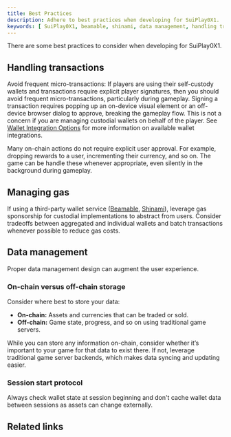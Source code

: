 ```yaml
---
title: Best Practices
description: Adhere to best practices when developing for SuiPlay0X1.
keywords: [ SuiPlay0X1, beamable, shinami, data management, handling transactions, on-chain storage, off-chain storage ]
---
```


<ImportContent source="suiplay.mdx" mode="snippet" />

There are some best practices to consider when developing for SuiPlay0X1. 

## Handling transactions

Avoid frequent micro-transactions: If players are using their self-custody wallets and transactions require explicit player signatures, then you should avoid frequent micro-transactions, particularly during gameplay. Signing a transaction requires popping up an on-device visual element or an off-device browser dialog to approve, breaking the gameplay flow. This is not a concern if you are managing custodial wallets on behalf of the player. See [Wallet Integration Options](./wallet-integration.mdx) for more information on available wallet integrations.

Many on-chain actions do not require explicit user approval. For example, dropping rewards to a user, incrementing their currency, and so on. The game can be handle these whenever appropriate, even silently in the background during gameplay.

## Managing gas

If using a third-party wallet service ([Beamable](https://beamable.com/), [Shinami](https://www.shinami.com/)), leverage gas sponsorship for custodial implementations to abstract from users. Consider tradeoffs between aggregated and individual wallets and batch transactions whenever possible to reduce gas costs.

## Data management

Proper data management design can augment the user experience.

### On-chain versus off-chain storage

Consider where best to store your data:

- **On-chain:** Assets and currencies that can be traded or sold.  
- **Off-chain:** Game state, progress, and so on using traditional game servers.

While you can store any information on-chain, consider whether it’s important to your game for that data to exist there. If not, leverage traditional game server backends, which makes data syncing and updating easier.

### Session start protocol

Always check wallet state at session beginning and don't cache wallet data between sessions as assets can change externally.

## Related links

<RelatedLink href="https://github.com/playtron-os/playtron-sdk" label="Playtron GameOS SDK" desc="The official Playtron OS SDK repository on GitHub." />
<RelatedLink href="https://sdk.mystenlabs.com/dapp-kit" label="Sui dApp Kit documentation" desc="The Sui dApp Kit is a set of React components, hooks, and utilities to help you build a dApp for the Sui ecosystem." />
<RelatedLink href="https://discord.gg/suiplay" label="SuiPlay0X1 Discord" desc="Follow announcements and connect with the community on the Discord channel for SuiPlay0X1." />
<RelatedLink to="/guides/suiplay0x1/wallet-integration.mdx" />

